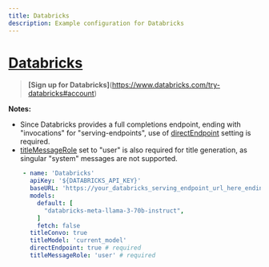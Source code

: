```yaml
---
title: Databricks
description: Example configuration for Databricks
---
```


# [Databricks](https://www.databricks.com/)

> **[Sign up for Databricks]**(https://www.databricks.com/try-databricks#account)

**Notes:**

- Since Databricks provides a full completions endpoint, ending with "invocations" for "serving-endpoints", use of [directEndpoint](/docs/configuration/librechat_yaml/object_structure/custom_endpoint#directendpoint) setting is required.
- [titleMessageRole](/docs/configuration/librechat_yaml/object_structure/custom_endpoint#titlemessagerole) set to "user" is also required for title generation, as singular "system" messages are not supported.

```yaml filename="librechat.yaml"
    - name: 'Databricks'
      apiKey: '${DATABRICKS_API_KEY}'
      baseURL: 'https://your_databricks_serving_endpoint_url_here_ending_with/invocations'
      models:
        default: [
          "databricks-meta-llama-3-70b-instruct",
        ]
        fetch: false
      titleConvo: true
      titleModel: 'current_model'
      directEndpoint: true # required
      titleMessageRole: 'user' # required
```